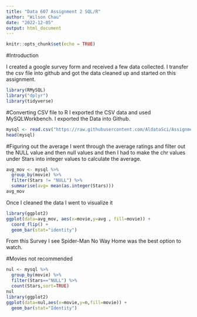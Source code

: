 ```yaml
---
title: "Data 607 Assignment 2 SQL/R"
author: "Wilson Chau"
date: "2022-12-05"
output: html_document
---
```


```r
knitr::opts_chunk$set(echo = TRUE)
```

#Introduction

I created a google survey form and received a few data collected. I transfer the csv file into github and got the data cleaned up and started on this assignment.
```r
library(RMySQL)
library("dplyr")
library(tidyverse)
```

#Converting CSV file to R
I exported the CSV data and used MySQLWorkbench. I exported the Data into Github. 

```r
mysql <- read.csv("https://raw.githubusercontent.com/AldataSci/Assignment2-607-/main/Homework2%5B607%5D.csv",header=TRUE,sep=",")
head(mysql)
```

#Figuring out the average 
I went through the average ratings and filter out the NULL value and then null values and then I had to make the chr values under Stars into integer values to calculate the average.
```r
avg_mov <- mysql %>%
  group_by(movie) %>%
  filter(Stars != "NULL") %>%
  summarise(avg= mean(as.integer(Stars)))
avg_mov
```
Once I cleaned the data I went to visualize it
```r
library(ggplot2)
ggplot(data=avg_mov, aes(x=movie,y=avg , fill=movie)) + 
  coord_flip() +
  geom_bar(stat="identity")
```
From this Survey I see Spider-Man No Way Home was the best option to watch.

#Movies not recommended

```r
nul <- mysql %>%
  group_by(movie) %>%
  filter(Stars=="NULL") %>%
  count(Stars,sort=TRUE)
nul
library(ggplot2)
ggplot(data=nul,aes(x=movie,y=n,fill=movie)) +
  geom_bar(stat="Identity")
```